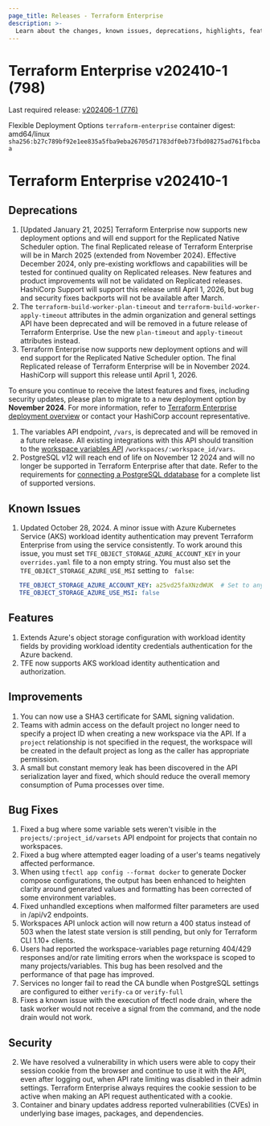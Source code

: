 ```yaml
---
page_title: Releases - Terraform Enterprise
description: >-
  Learn about the changes, known issues, deprecations, highlights, features, improvements, bug fixes, and security fixes for the v202410-1 (798) release.
---
```


# Terraform Enterprise v202410-1 (798)

Last required release: [v202406-1 (776)](/terraform/enterprise/releases/2024/v202406-1)

Flexible Deployment Options `terraform-enterprise` container digest: amd64/linux `sha256:b27c789bf92e1ee835a5fba9eba26705d71783df0eb73fbd08275ad761fbcbaa`

# Terraform Enterprise v202410-1

## Deprecations

1. [Updated January 21, 2025] Terraform Enterprise now supports new deployment options and will end support for the Replicated Native Scheduler option.
   The final Replicated release of Terraform Enterprise will be in March 2025 (extended from November 2024). Effective December 2024,
   only pre-existing workflows and capabilities will be tested for continued quality on Replicated releases. New features and product
   improvements will not be validated on Replicated releases. HashiCorp Support will support this release until April 1, 2026, but
   bug and security fixes backports will not be available after March.
1. The `terraform-build-worker-plan-timeout` and `terraform-build-worker-apply-timeout` attributes in the admin organization and general settings API have been deprecated and will be removed in a future release of Terraform Enterprise. Use the new `plan-timeout` and `apply-timeout` attributes instead.
1. Terraform Enterprise now supports new deployment options and will end support for the Replicated Native Scheduler option. The final Replicated release of Terraform Enterprise will be in November 2024. HashiCorp will support this release until April 1, 2026.

  To ensure you continue to receive the latest features and fixes, including security updates, please plan to migrate to a new deployment option by **November 2024**. For more information, refer to [Terraform Enterprise deployment overview](/terraform/enterprise/deploy/) or contact your HashiCorp account representative.
1. The variables API endpoint, `/vars`, is deprecated and will be removed in a future release. All existing integrations with this API should transition to the [workspace variables API](/terraform/cloud-docs/api-docs/workspace-variables) `/workspaces/:workspace_id/vars`.
1. PostgreSQL v12 will reach end of life on November 12 2024 and will no longer be supported in Terraform Enterprise after that date. Refer to the requirements for [connecting a PostgreSQL ddatabase](/terraform/enterprise/deploy/configuration/storage/connect-database/postgres) for a complete list of supported versions.

## Known Issues
1. Updated October 28, 2024. A minor issue with Azure Kubernetes Service (AKS) workload identity authentication may prevent Terraform Enterprise from using the service consistently. To work around this issue, you must set `TFE_OBJECT_STORAGE_AZURE_ACCOUNT_KEY` in your `overrides.yaml` file to a non empty string. You must also set the `TFE_OBJECT_STORAGE_AZURE_USE_MSI` setting to ` false`:
```yaml
   TFE_OBJECT_STORAGE_AZURE_ACCOUNT_KEY: a25vd25faXNzdWUK  # Set to any non empty string.
   TFE_OBJECT_STORAGE_AZURE_USE_MSI: false
```

## Features

1. Extends Azure's object storage configuration with workload identity fields by providing workload identity credentials authentication for the Azure backend.
1. TFE now supports AKS workload identity authentication and authorization.

## Improvements
1. You can now use a SHA3 certificate for SAML signing validation.
2. Teams with admin access on the default project no longer need to specify a project ID when creating a new workspace via the API. If a `project` relationship is not specified in the request, the workspace will be created in the default project as long as the caller has appropriate permission.
3. A small but constant memory leak has been discovered in the API serialization layer and fixed, which should reduce the overall memory consumption of Puma processes over time.

## Bug Fixes

1. Fixed a bug where some variable sets weren't visible in the `projects/:project_id/varsets` API endpoint for projects that contain no workspaces.
2. Fixed a bug where attempted eager loading of a user's teams negatively affected performance.
3. When using `tfectl app config --format docker` to generate Docker compose configurations, the output has been enhanced to heighten clarity around generated values and formatting has been corrected of some environment variables.
4. Fixed unhandled exceptions when malformed filter parameters are used in /api/v2 endpoints.
5. Workspaces API unlock action will now return a 400 status instead of 503 when the latest state version is still pending, but only for Terraform CLI 1.10+ clients.
6. Users had reported the workspace-variables page returning 404/429 responses and/or rate limiting errors when the workspace is scoped to many projects/variables. This bug has been resolved and the performance of that page has improved.
1. Services no longer fail to read the CA bundle when PostgreSQL settings are configured to either `verify-ca` or `verify-full`
1. Fixes a known issue with the execution of tfectl node drain, where the task worker would not receive a signal from the command, and the node drain would not work.

## Security

2. We have resolved a vulnerability in which users were able to copy their session cookie from the browser and continue to use it with the API, even after logging out, when API rate limiting was disabled in their admin settings. Terraform Enterprise always requires the cookie session to be active when making an API request authenticated with a cookie.
2. Container and binary updates address reported vulnerabilities (CVEs) in underlying base images, packages, and dependencies.